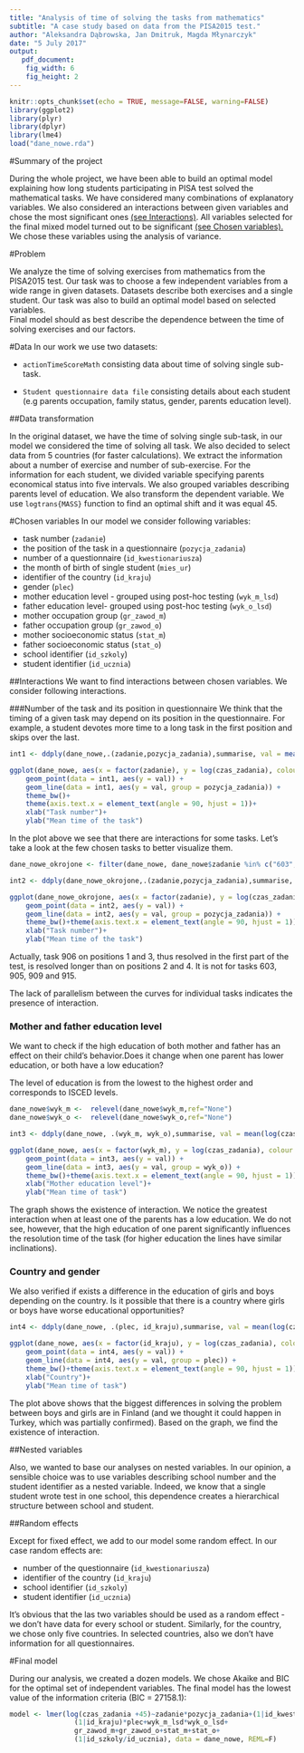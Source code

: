 ---
title: "Analysis of time of solving the tasks from mathematics"
subtitle: "A case study based on data from the PISA2015 test."
author: "Aleksandra Dąbrowska, Jan Dmitruk, Magda Młynarczyk" 
date: "5 July 2017"
output: 
   pdf_document:
    fig_width: 6
    fig_height: 2
---

```{r setup, include=FALSE}
knitr::opts_chunk$set(echo = TRUE, message=FALSE, warning=FALSE)
library(ggplot2)
library(plyr)
library(dplyr)
library(lme4)
load("dane_nowe.rda")
```
#Summary of the project

During the whole project, we have been able to build an optimal model explaining how long students participating in PISA test solved the mathematical tasks. 
We have considered many combinations of explanatory variables. We also considered an interactions between given variables and chose the most significant ones [(see Interactions)](#5). All variables selected for the final mixed model turned out to be significant [(see Chosen variables).](#4) We chose these variables using the analysis of variance.


#Problem

We analyze the time of solving exercises from mathematics from the PISA2015 test. Our task was to choose a few independent variables from a wide range in given datasets. Datasets describe both exercises and a single student. Our task was also to build an optimal model based on selected variables.  
Final model should as best describe the dependence between the time of solving exercises and our factors.

#Data
In our work we use two datasets: 

- `actionTimeScoreMath` consisting data about time of solving single sub-task.

- `Student questionnaire data file` consisting details about each student (e.g parents occupation, family status, gender, parents education level).


##Data transformation

In the original dataset, we have the time of solving single sub-task, in our model we considered the time of solving all task. We also decided to select data from 5 countries (for faster calculations). We extract the information about a number of exercise and number of sub-exercise. For the information for each student, we divided variable specifying parents economical status into five intervals. We also grouped variables describing parents level of education.
We also transform the dependent variable. We use `logtrans{MASS}` function to find an optimal shift and it was equal 45.

#Chosen variables <a name = "4"></a>
In our model we consider following variables:

- task number (`zadanie`)
- the position of the task in a questionnaire (`pozycja_zadania`)
- number of a questionnaire (`id_kwestionariusza`)
- the month of birth of single student (`mies_ur`)
- identifier of the country (`id_kraju`)
- gender (`plec`)
- mother education level - grouped using post-hoc testing (`wyk_m_lsd`)
- father education level- grouped using post-hoc testing (`wyk_o_lsd`)
- mother occupation group (`gr_zawod_m`)
- father occupation group (`gr_zawod_o`)
- mother socioeconomic status (`stat_m`)
- father socioeconomic status (`stat_o`)
- school identifier (`id_szkoly`)
- student identifier (`id_ucznia`)

##Interactions <a name = "5"></a>
We want to find interactions between chosen variables. We consider following interactions.

###Number of the task and its position in questionnaire
We think that the timing of a given task may depend on its position in the questionnaire. For example, a student devotes more time to a long task in the first position and skips over the last.
```{r,echo=FALSE}
int1 <- ddply(dane_nowe,.(zadanie,pozycja_zadania),summarise, val = mean(log(czas_zadania)))

ggplot(dane_nowe, aes(x = factor(zadanie), y = log(czas_zadania), colour = pozycja_zadania)) + 
    geom_point(data = int1, aes(y = val)) +
    geom_line(data = int1, aes(y = val, group = pozycja_zadania)) +   
    theme_bw()+
    theme(axis.text.x = element_text(angle = 90, hjust = 1))+
    xlab("Task number")+
    ylab("Mean time of the task")

```


In the plot above we see that there are interactions for some tasks. Let's take a look at the few chosen tasks to better visualize them.

```{r, echo=FALSE}
dane_nowe_okrojone <- filter(dane_nowe, dane_nowe$zadanie %in% c("603", "800", "803", "828", "905", "906", "915", "909"))

int2 <- ddply(dane_nowe_okrojone,.(zadanie,pozycja_zadania),summarise, val = mean(log(czas_zadania)))

ggplot(dane_nowe_okrojone, aes(x = factor(zadanie), y = log(czas_zadania), colour = pozycja_zadania)) + 
    geom_point(data = int2, aes(y = val)) +
    geom_line(data = int2, aes(y = val, group = pozycja_zadania)) + 
    theme_bw()+theme(axis.text.x = element_text(angle = 90, hjust = 1))+
    xlab("Task number")+
    ylab("Mean time of the task")


```

Actually, task 906 on positions 1 and 3, thus resolved in the first part of the test, is resolved longer than on positions 2 and 4. It is not for tasks 603, 905, 909 and 915.

The lack of parallelism between the curves for individual tasks indicates the presence of interaction.

### Mother and father education level

We want to check if the high education of both mother and father has an effect on their child's behavior.Does it change when one parent has lower education, or both have a low education?

The level of education is from the lowest to the highest order and corresponds to ISCED levels.
```{r, echo=FALSE}
dane_nowe$wyk_m <-  relevel(dane_nowe$wyk_m,ref="None")
dane_nowe$wyk_o <-  relevel(dane_nowe$wyk_o,ref="None")

int3 <- ddply(dane_nowe, .(wyk_m, wyk_o),summarise, val = mean(log(czas_zadania)))

ggplot(dane_nowe, aes(x = factor(wyk_m), y = log(czas_zadania), colour = wyk_o)) + 
    geom_point(data = int3, aes(y = val)) +
    geom_line(data = int3, aes(y = val, group = wyk_o)) + 
    theme_bw()+theme(axis.text.x = element_text(angle = 90, hjust = 1))+
    xlab("Mother education level")+
    ylab("Mean time of task")

```

The graph shows the existence of interaction. We notice the greatest interaction when at least one of the parents has a low education. We do not see, however, that the high education of one parent significantly influences the resolution time of the task (for higher education the lines have similar inclinations).

### Country and gender

We also verified if exists a difference in the education of girls and boys depending on the country. Is it possible that there is a country where girls or boys have worse educational opportunities?

```{r, echo=FALSE}
int4 <- ddply(dane_nowe, .(plec, id_kraju),summarise, val = mean(log(czas_zadania)))

ggplot(dane_nowe, aes(x = factor(id_kraju), y = log(czas_zadania), colour = plec)) + 
    geom_point(data = int4, aes(y = val)) +
    geom_line(data = int4, aes(y = val, group = plec)) + 
    theme_bw()+theme(axis.text.x = element_text(angle = 90, hjust = 1))+
    xlab("Country")+
    ylab("Mean time of task")

```

The plot above shows that the biggest differences in solving the problem between boys and girls are in Finland (and we thought it could happen in Turkey, which was partially confirmed). Based on the graph, we find the existence of interaction.

##Nested variables

Also, we wanted to base our analyses on nested variables. In our opinion, 
a sensible choice was to use variables describing school number and the student identifier as a nested variable. Indeed, we know that a single student wrote test in one school, this dependence creates a hierarchical structure between school and student.

##Random effects

Except for fixed effect, we add to our model some random effect. In our case random effects are:

- number of the questionnaire (`id_kwestionariusza`)
- identifier of the country (`id_kraju`)
- school identifier (`id_szkoly`)
- student identifier (`id_ucznia`)

It's obvious that the las two variables should be used as a random effect - we don't have data for every school or student. Similarly, for the country, we chose only five countries. In selected countries, also we don't have information for all questionnaires.

#Final model

During our analysis, we created a dozen models. We chose Akaike and BIC for the optimal set of independent variables. The final model has the lowest value of the information criteria (BIC = 27158.1):

```{r, eval=FALSE}
model <- lmer(log(czas_zadania +45)~zadanie*pozycja_zadania+(1|id_kwestionariusza)+mies_ur+
                (1|id_kraju)*plec+wyk_m_lsd*wyk_o_lsd+
                gr_zawod_m+gr_zawod_o+stat_m+stat_o+
                (1|id_szkoly/id_ucznia), data = dane_nowe, REML=F)

```
